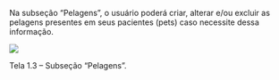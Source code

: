 Na subseção “Pelagens”, o usuário poderá criar, alterar e/ou excluir as pelagens presentes em seus pacientes (pets) caso necessite dessa informação.

<img src="/mb14376mybnwax3kyuh2l1htpjcyxmlec7lg1zxzpqqfotuut6skheaupbdzdancpmxskv4nxqaenwa2gab3rklz9jci2_yladmbm2ewftbouvgh8pxg4wecaj65kt6ap9n-ckp21tnr-clpujnepa.webp" />

Tela 1.3 – Subseção “Pelagens”.
